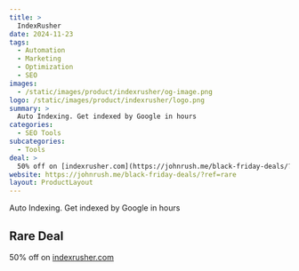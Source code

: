 ```yaml
---
title: >
  IndexRusher
date: 2024-11-23
tags:
  - Automation
  - Marketing
  - Optimization
  - SEO
images:
  - /static/images/product/indexrusher/og-image.png
logo: /static/images/product/indexrusher/logo.png
summary: >
  Auto Indexing. Get indexed by Google in hours
categories:
  - SEO Tools
subcategories:
  - Tools
deal: >
  50% off on [indexrusher.com](https://johnrush.me/black-friday-deals/?ref=rare)
website: https://johnrush.me/black-friday-deals/?ref=rare
layout: ProductLayout
---
```

Auto Indexing. Get indexed by Google in hours

## Rare Deal

50% off on [indexrusher.com](https://johnrush.me/black-friday-deals/?ref=rare)
